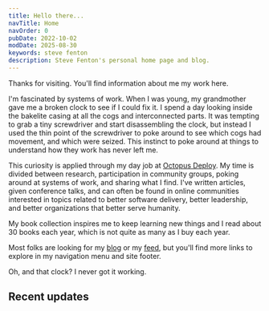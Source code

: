 ```yaml
---
title: Hello there...
navTitle: Home
navOrder: 0
pubDate: 2022-10-02
modDate: 2025-08-30
keywords: steve fenton
description: Steve Fenton's personal home page and blog.
---
```


Thanks for visiting. You'll find information about me my work here.

I'm fascinated by systems of work. When I was young, my grandmother gave me a broken clock to see if I could fix it. I spend a day looking inside the bakelite casing at all the cogs and interconnected parts. It was tempting to grab a tiny screwdriver and start disassembling the clock, but instead I used the thin point of the screwdriver to poke around to see which cogs had movement, and which were seized. This instinct to poke around at things to understand how they work has never left me.

This curiosity is applied through my day job at [Octopus Deploy](https://octopus.com). My time is divided between research, participation in community groups, poking around at systems of work, and sharing what I find. I've written articles, given conference talks, and can often be found in online communities interested in topics related to better software delivery, better leadership, and better organizations that better serve humanity.

My book collection inspires me to keep learning new things and I read about 30 books each year, which is not quite as many as I buy each year.

Most folks are looking for my [blog](/blog/1/) or my [feed](/feed.xml), but you'll find more links to explore in my navigation menu and site footer.

Oh, and that clock? I never got it working.

## Recent updates

<RecentlyUpdated count="3" />
